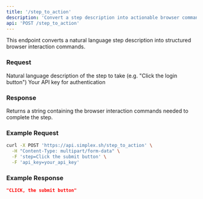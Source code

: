 ```yaml
---
title: '/step_to_action'
description: 'Convert a step description into actionable browser commands'
api: 'POST /step_to_action'
---
```


This endpoint converts a natural language step description into structured browser interaction commands.

### Request

<ParamField body="step" type="string" required>
  Natural language description of the step to take (e.g. "Click the login button")
</ParamField>

<ParamField body="api_key" type="string" required>
  Your API key for authentication
</ParamField>

### Response

Returns a string containing the browser interaction commands needed to complete the step.

### Example Request

```bash
curl -X POST 'https://api.simplex.sh/step_to_action' \
  -H "Content-Type: multipart/form-data" \
  -F 'step=Click the submit button' \
  -F 'api_key=your_api_key'
```

### Example Response

```json
"CLICK, the submit button"
``` 
